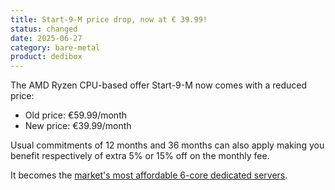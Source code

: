 ```yaml
---
title: Start-9-M price drop, now at € 39.99!
status: changed
date: 2025-06-27
category: bare-metal
product: dedibox
---
```


The AMD Ryzen CPU-based offer Start-9-M now comes with a reduced price:
* Old price: €59.99/month
* New price: €39.99/month

Usual commitments of 12 months and 36 months can also apply making you benefit respectively of extra 5% or 15% off on the monthly fee.

It becomes the [market's most affordable 6-core dedicated servers](https://www.scaleway.com/en/amd-ryzen-dedicated-server/).

